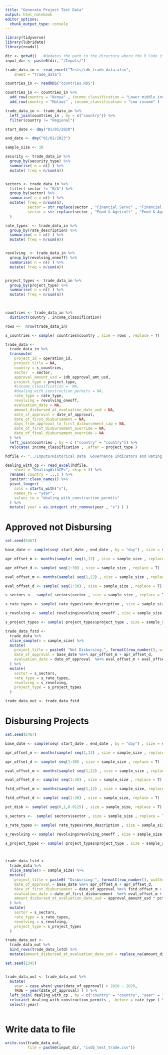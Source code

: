 ```yaml
---
title: "Generate Project Test Data"
output: html_notebook
editor_options: 
  chunk_output_type: console
---
```


```r
library(tidyverse)
library(lubridate)
library(readxl)


```

```r

dir <- getwd()   #Updates the path to the directory where the R Code is present
input_dir <- paste0(dir, "/Inputs/") 

```


```r

trade_data_in <- read_excel("Tests/idb_trade_data.xlsx", 
    sheet = "trade_data")

countries_in <- readRDS("countries.RDS")

countries_in <- countries_in %>% 
  add_row(country = "Kenya" , income_classification = "Lower middle income" ) %>% 
  add_row(country = "Malawi" , income_classification = "Low income" )

trade_data_in <- trade_data_in %>% 
  left_join(countries_in , by = c("country")) %>% 
  filter(country != "Regional")

```




```r
start_date <- dmy("01/01/2020")

end_date <- dmy("01/01/2023")

sample_size <- 10
```


```r
security <- trade_data_in %>% 
  group_by(security_type) %>% 
  summarise( n = n() ) %>% 
  mutate( freq = n/sum(n))


sectors <- trade_data_in %>% 
  filter( sector != "N/A") %>% 
  group_by(sector) %>% 
  summarise( n = n() ) %>% 
  mutate( freq = n/sum(n),
          sector = str_replace(sector , "Financial Servc" , "Financial Services" ),
          sector = str_replace(sector , "Food & Agricult" , "Food & Agriculture" )
  )

rate_types  <- trade_data_in %>% 
  group_by(rate_description) %>% 
  summarise( n = n() ) %>%
  mutate( freq = n/sum(n))


revolving  <- trade_data_in %>% 
  group_by(revolving_oneoff) %>% 
  summarise( n = n() ) %>%
  mutate( freq = n/sum(n))


project_types <- trade_data_in %>% 
  group_by(project_type) %>% 
  summarise( n = n() ) %>%
  mutate( freq = n/sum(n))
  


countries <- trade_data_in %>% 
  distinct(country , income_classification) 

```


```r
rows <-  nrow(trade_data_in)

s_countries <- sample( countries$country , size = rows , replace = T)

trade_data <- 
  trade_data_in %>% 
  transmute(
    project_id = operation_id,                                 
    project_title = NA,                               
    country = s_countries,                                     
    sector  = sector,                                      
    approval_amount_usd = idb_approval_amt_usd,                         
    project_type = project_type,                               
    #income_classification =  NA,                     
    #dealing_with_construction_permits = NA,           
    rate_type = rate_type,                                  
    revolving = revolving_oneoff,                                  
    evaluation_date = NA,                             
    amount_disbursed_at_evaluation_date_usd = NA,   
    date_of_approval = date_of_approval,                            
    date_of_first_disbursement = NA,                 
    days_from_approval_to_first_disbursement_cap = NA,
    date_of_first_disbursement_override = NA,         
    date_of_final_disbursement_override = NA
  ) %>% 
  left_join(countries , by = c ("country" = "country")) %>% 
  relocate( income_classification , .after = project_type ) 

```


```r
hdfile <- "../Inputs/Historical Data  Governance Indicators and Rating_157428296.xlsx"

dealing_with_cp <- read_excel(hdfile, 
    sheet = "DealingWithCPs", skip = 3) %>% 
  rename( country = ...1 ) %>% 
  janitor::clean_names() %>% 
  pivot_longer(
    cols = starts_with("x"),
    names_to = "year",
    values_to = "dealing_with_construction_permits"
  ) %>% 
  mutate( year = as.integer( str_remove(year , "x") ) )

```

# Approved not Disbursing

```r
set.seed(5467)

base_date <- sample(seq( start_date , end_date , by = "day") , size = sample_size , replace = T)

apr_offset_m <- months(sample( seq(1,12) , size = sample_size , replace = T))

apr_offset_d <- sample( seq(1:30) , size = sample_size , replace = T)

eval_offset_m <- months(sample( seq(1,12) , size = sample_size , replace = T))

eval_offset_d <- sample( seq(1:30) , size = sample_size , replace = T)

s_sectors <-  sample( sectors$sector , size = sample_size , replace = T )

s_rate_types <- sample( rate_types$rate_description , size = sample_size , replace = T , prob = rate_types$freq )

s_revolving <- sample( revolving$revolving_oneoff , size = sample_size , replace = T , prob = revolving$freq )

s_project_types <- sample( project_types$project_type , size = sample_size , replace = T , prob = project_types$freq )

trade_data_fstd <- 
  trade_data %>% 
  slice_sample(n = sample_size) %>%
  mutate(
    project_title = paste0( "Not Disbursing-", formatC(row_number(), width=3, flag="0") ),
    date_of_approval = base_date %m+% apr_offset_m + apr_offset_d,
    evaluation_date = date_of_approval  %m+% eval_offset_m + eval_offset_d
  ) %>% 
  mutate(
    sector = s_sectors,
    rate_type = s_rate_types,
    revolving = s_revolving,
    project_type = s_project_types
  )

trade_data_out <- trade_data_fstd

```




# Disbursing Projects


```r
set.seed(5467)

base_date <- sample(seq( start_date , end_date , by = "day") , size = sample_size , replace = T)

apr_offset_m <- months(sample( seq(1,12) , size = sample_size , replace = T))

apr_offset_d <- sample( seq(1:30) , size = sample_size , replace = T)

eval_offset_m <- months(sample( seq(1,12) , size = sample_size , replace = T))

eval_offset_d <- sample( seq(1:30) , size = sample_size , replace = T)

fstd_offset_m <- months(sample( seq(1,12) , size = sample_size, replace = T))

fstd_offset_d <- sample( seq(1:30) , size = sample_size, replace = T)

pct_disb <- sample( seq(0,1,0.0125) , size = sample_size, replace = T)

s_sectors <-  sample( sectors$sector , size = sample_size , replace = T )

s_rate_types <- sample( rate_types$rate_description , size = sample_size , replace = T , prob = rate_types$freq )

s_revolving <- sample( revolving$revolving_oneoff , size = sample_size , replace = T , prob = revolving$freq )

s_project_types <- sample( project_types$project_type , size = sample_size , replace = T , prob = project_types$freq )



trade_data_lstd <- 
  trade_data %>% 
  slice_sample(n = sample_size) %>% 
  mutate(
    project_title = paste0( "Disbursing-", formatC(row_number(), width=3, flag="0") ),
    date_of_approval = base_date %m+% apr_offset_m + apr_offset_d,
    date_of_first_disbursement = date_of_approval %m+% fstd_offset_m + fstd_offset_d,
    evaluation_date = date_of_first_disbursement  %m+% eval_offset_m + eval_offset_d,
    amount_disbursed_at_evaluation_date_usd = approval_amount_usd * pct_disb
  ) %>% 
  mutate(
    sector = s_sectors,
    rate_type = s_rate_types,
    revolving = s_revolving,
    project_type = s_project_types
  )

trade_data_out <- 
  trade_data_out %>% 
  bind_rows(trade_data_lstd) %>% 
  mutate(amount_disbursed_at_evaluation_date_usd = replace_na(amount_disbursed_at_evaluation_date_usd , 0))
```



```r

set.seed(2345)


trade_data_out <- trade_data_out %>% 
  mutate( 
    year = case_when( year(date_of_approval) > 2020 ~ 2020,
    TRUE ~ year(date_of_approval) ) ) %>% 
  left_join( dealing_with_cp , by = c("country" = "country", "year" = "year") ) %>% 
  relocate( dealing_with_construction_permits , .before = rate_type ) %>% 
  select(-year)
  

```

# Write data to file
```r

write.csv(trade_data_out, 
          file = paste0(input_dir, "isdb_test_trade.csv"))

```
